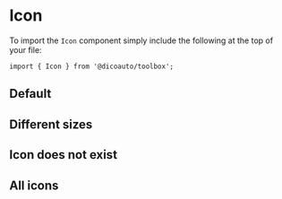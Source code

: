 
<Meta of={IconStories} />

# Icon

To import the `Icon` component simply include the following at the top of your file:

```
import { Icon } from '@dicoauto/toolbox';
```

## Default

<Canvas of={IconStories.Default} />

## Different sizes

<Canvas of={IconStories.DifferentSizes} />

## Icon does not exist

<Canvas of={IconStories.IconDoesNotExist} />

## All icons

<Canvas of={IconStories.All} />
